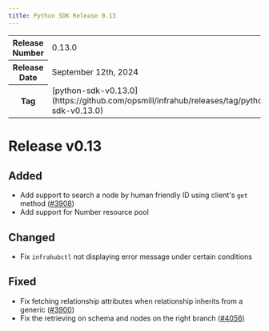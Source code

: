 ```yaml
---
title: Python SDK Release 0.13
---
```

<table>
  <tbody>
    <tr>
      <th>Release Number</th>
      <td>0.13.0</td>
    </tr>
    <tr>
      <th>Release Date</th>
      <td>September 12th, 2024</td>
    </tr>
    <tr>
      <th>Tag</th>
      <td>[python-sdk-v0.13.0](https://github.com/opsmill/infrahub/releases/tag/python-sdk-v0.13.0)</td>
    </tr>
  </tbody>
</table>

# Release v0.13

## Added

- Add support to search a node by human friendly ID using client's `get` method ([#3908](https://github.com/opsmill/infrahub/issues/3908))
- Add support for Number resource pool

## Changed

- Fix `infrahubctl` not displaying error message under certain conditions

## Fixed

- Fix fetching relationship attributes when relationship inherits from a generic ([#3900](https://github.com/opsmill/infrahub/issues/3900))
- Fix the retrieving on schema and nodes on the right branch ([#4056](https://github.com/opsmill/infrahub/issues/4056))
